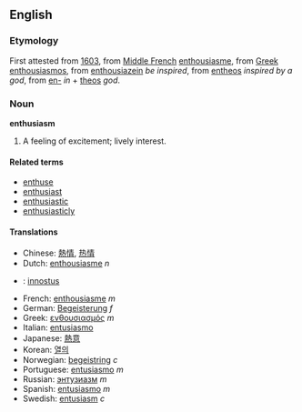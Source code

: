 ==English==
===Etymology===
First attested from [[w:1603|1603]], from [[Middle French]] [[enthousiasme]], from [[Greek]] [[enthousiasmos]], from [[enthousiazein]] ''be inspired'', from [[entheos]] ''inspired by a god'', from [[en-]] ''in'' + [[theos]] ''god''. 
===Noun===
'''enthusiasm'''
#A feeling of excitement; lively interest.
====Related terms====
*[[enthuse]]
*[[enthusiast]]
*[[enthusiastic]]
*[[enthusiasticly]]

====Translations====
*Chinese: [[熱情]], [[热情]]
*Dutch: [[enthousiasme]] ''n''
*{{fi}}: [[innostus]]
*French: [[enthousiasme]] ''m''
*German: [[Begeisterung]] ''f''
*Greek: [[ενθουσιασμός]] ''m''
*Italian: [[entusiasmo]]
*Japanese: [[熱意]]
*Korean: [[열의]]
*Norwegian: [[begeistring]] ''c''
*Portuguese: [[entusiasmo]] ''m''
*Russian: [[энтузиазм]] ''m''
*Spanish: [[entusiasmo]] ''m''
*Swedish: [[entusiasm]] ''c''